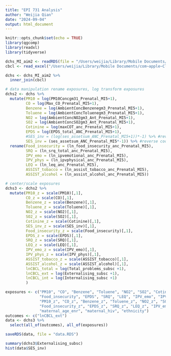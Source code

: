 ```yaml
---
title: "EPI 731 Analysis"
author: "Weijia Qian"
date: "2024-09-04"
output: html_document
---
```


```r
knitr::opts_chunk$set(echo = TRUE)
library(qgcomp)
library(readxl)
library(tidyverse)

dchs_MI_aim2 <- readRDS(file = "/Users/weijia/Library/Mobile Documents/com~apple~CloudDocs/EMORY/EPI 731/dchs_MI_aim2_10192022.rds")
cbcl <- read_excel("/Users/weijia/Library/Mobile Documents/com~apple~CloudDocs/EMORY/EPI 731/DCHS_CBCL_6.5yrs_data_03AUG2022.xlsx")

dchs <- dchs_MI_aim2 %>%
  inner_join(cbcl)

# data manipulation rename exposures, log transform exposures
dchs2 <- dchs %>%
  mutate(PM10 = log(PM10Concgm31_Prenatal_MI5+1),
         CO = log(Max_CO_Prenatal_MI5+1),
         Benzene = log(AmbientConcBenzenegm3_Prenatal_MI5+1),
         Toluene = log(AmbientConcToluenegm3_Prenatal_MI5+1),
         NO2 = log(AmbientConcNO2gm3_Ant_Prenatal_MI5+1),
         SO2 = log(AmbientConcSO2gm3_Ant_Prenatal_MI5+1),
         Cotinine = log(maxCOT_anc_Prenatal_MI5+1),
         EPDS = log(EPDS_total_ANC_Prenatal_MI5+1),
         #SES_inv = (log(ses_assetsum_ANC_Prenatal_MI5+1))*-1) %>% #reverse code SES
         SES_inv = (ses_assetsum_ANC_Prenatal_MI5*-1)) %>% #reverse code SES
  rename(Food_insecurity = (ln_food_insecurity_anc_Prenatal_MI5),
         SRQ = (ln_srq_total_anc_Prenatal_MI5),
         IPV_emo = (ln_ipvemotional_anc_Prenatal_MI5),
         IPV_phys = (ln_ipvphysical_anc_Prenatal_MI5),
         LEQ = (ln_leq_anc_Prenatal_MI5),
         ASSIST_tobacco = (ln_assist_tobacco_anc_Prenatal_MI5),
         ASSIST_alcohol = (ln_assist_alcohol_anc_Prenatal_MI5))

# center/scale exposures
dchs3 <- dchs2 %>%
  mutate(PM10_z = scale(PM10)[,1],
         CO_z = scale(CO)[,1],
         Benzene_z = scale(Benzene)[,1],
         Toluene_z = scale(Toluene)[,1],
         NO2_z = scale(NO2)[,1],
         SO2_z = scale(SO2)[,1],
         Cotinine_z = scale(Cotinine)[,1],
         SES_inv_z = scale(SES_inv)[,1],
         Food_insecurity_z = scale(Food_insecurity)[,1],
         EPDS_z = scale(EPDS)[,1],
         SRQ_z = scale(SRQ)[,1],
         LEQ_z = scale(LEQ)[,1],
         IPV_emo_z = scale(IPV_emo)[,1],
         IPV_phys_z = scale(IPV_phys)[,1],
         ASSIST_tobacco_z = scale(ASSIST_tobacco)[,1],
         ASSIST_alcohol_z = scale(ASSIST_alcohol)[,1],
         lnCBCL_total = log(Total_problems_subsc +1),
         lnCBCL_ext = log(Externalising_subsc +1),
         lnCBCL_int = log(Internalising_subsc +1)
         )

exposures <- c("PM10", "CO", "Benzene", "Toluene", "NO2", "SO2", "Cotinine", "SES_inv", 
               "Food_insecurity", "EPDS", "SRQ", "LEQ", "IPV_emo", "IPV_phys", "ASSIST_tobacco", "ASSIST_alcohol",
               "PM10_z", "CO_z", "Benzene_z", "Toluene_z", "NO2_z", "SO2_z", "Cotinine_z", "SES_inv_z", 
               "Food_insecurity_z", "EPDS_z", "SRQ_z", "LEQ_z", "IPV_emo_z", "IPV_phys_z", "ASSIST_tobacco_z", "ASSIST_alcohol_z",
               "maternal_age_enr", "maternal_hiv", "ethnicity")
outcomes <- c("lnCBCL_ext")
data <- dchs3 %>%
  select(all_of(outcomes), all_of(exposures))

saveRDS(data, file = "data.RDS")
```

```r
summary(dchs3$Externalising_subsc)
hist(data$SES_inv)
```


